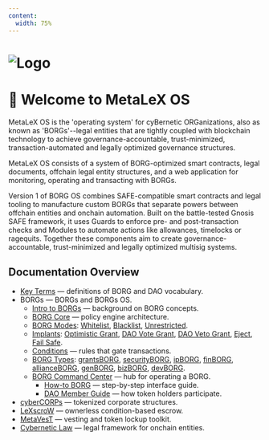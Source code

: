 ```yaml
---
content:
  width: 75%
---
```


# ![Logo](/header.png)
# 🖖 Welcome to MetaLeX OS

MetaLeX OS is the 'operating system' for cyBernetic ORGanizations, also as known as 'BORGs'--legal entities that are tightly coupled with blockchain technology to achieve governance-accountable, trust-minimized, transaction-automated and legally optimized governance structures.

MetaLeX OS consists of a system of BORG-optimized smart contracts, legal documents, offchain legal entity structures, and a web application for monitoring, operating and transacting with BORGs.

Version 1 of BORG OS combines SAFE-compatible smart contracts and legal tooling to manufacture custom BORGs that separate powers between offchain entities and onchain automation. Built on the battle-tested Gnosis SAFE framework, it uses Guards to enforce pre- and post-transaction checks and Modules to automate actions like allowances, timelocks or ragequits. Together these components aim to create governance-accountable, trust-minimized and legally optimized multisig systems.

## Documentation Overview

- [Key Terms](/key-terms) — definitions of BORG and DAO vocabulary.
- BORGs — BORGs and BORGs OS.
  - [Intro to BORGs](/dao/intro-to-borgs) — background on BORG concepts.
  - [BORG Core](/borg/borg-core) — policy engine architecture.
  - [BORG Modes](/borg/borg-modes): [Whitelist](/borg/borg-modes/whitelist), [Blacklist](/borg/borg-modes/blacklist), [Unrestricted](/borg/borg-modes/unrestricted).
  - [Implants](/borg/implants): [Optimistic Grant](/borg/implants/optimistic-grant), [DAO Vote Grant](/borg/implants/dao-vote-grant), [DAO Veto Grant](/borg/implants/dao-veto-grant), [Eject](/borg/implants/eject), [Fail Safe](/borg/implants/fail-safe).
  - [Conditions](/borg/conditions) — rules that gate transactions.
  - [BORG Types](/borg/borg-types): [grantsBORG](/borg/borg-types/grantsborg), [securityBORG](/borg/borg-types/securityborg), [ipBORG](/borg/borg-types/ipborg), [finBORG](/borg/borg-types/finborg), [allianceBORG](/borg/borg-types/allianceborg), [genBORG](/borg/borg-types/genborg), [bizBORG](/borg/borg-types/bizborg), [devBORG](/borg/borg-types/devborg).
  - [BORG Command Center](/borg/borg-landing) — hub for operating a BORG.
    - [How-to BORG](/borg/how-to) — step-by-step interface guide.
    - [DAO Member Guide](/dao/dao-landing) — how token holders participate.
- [cyberCORPs](/cybercorps) — tokenized corporate structures.
- [LeXscroW](/lexscrow) — ownerless condition-based escrow.
- [MetaVesT](/metavest) — vesting and token lockup toolkit.
- [Cybernetic Law](/cybernetic-law/intro-to-cybernetic-law) — legal framework for onchain entities.
